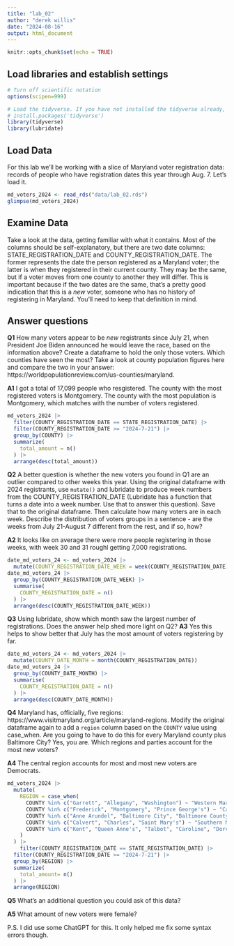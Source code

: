 ```yaml
---
title: "lab_02"
author: "derek willis"
date: "2024-08-16"
output: html_document
---
```


```r
knitr::opts_chunk$set(echo = TRUE)
```

## Load libraries and establish settings

```r
# Turn off scientific notation
options(scipen=999)

# Load the tidyverse. If you have not installed the tidyverse already, remove the # from the next line and run it first.  
# install.packages('tidyverse')
library(tidyverse)
library(lubridate)
```

## Load Data

For this lab we'll be working with a slice of Maryland voter registration data: records of people who have registration dates this year through Aug. 7. Let's load it.

```r
md_voters_2024 <- read_rds("data/lab_02.rds")
glimpse(md_voters_2024)
```

## Examine Data

Take a look at the data, getting familiar with what it contains. Most of the columns should be self-explanatory, but there are two date columns: STATE_REGISTRATION_DATE and COUNTY_REGISTRATION_DATE. The former represents the date the person registered as a Maryland voter; the latter is when they registered in their current county. They may be the same, but if a voter moves from one county to another they will differ. This is important because if the two dates are the same, that's a pretty good indication that this is a *new* voter, someone who has no history of registering in Maryland. You'll need to keep that definition in mind.

## Answer questions

**Q1** How many voters appear to be *new* registrants since July 21, when President Joe Biden announced he would leave the race, based on the information above? Create a dataframe to hold the only those voters. Which counties have seen the most? Take a look at county population figures here and compare the two in your answer: https://worldpopulationreview.com/us-counties/maryland.

**A1** I got a total of 17,099 people who resgistered. The county with the most registered voters is Montgomery. The county with the most population is Montgomery, which matches with the number of voters registered.

```r
md_voters_2024 |>
  filter(COUNTY_REGISTRATION_DATE == STATE_REGISTRATION_DATE) |>
  filter(COUNTY_REGISTRATION_DATE >= "2024-7-21") |>
  group_by(COUNTY) |>
  summarize(
    total_amount = n()
  ) |>
  arrange(desc(total_amount))
```

**Q2** A better question is whether the new voters you found in Q1 are an outlier compared to other weeks this year. Using the original dataframe with 2024 registrants, use `mutate()` and lubridate to produce week numbers from the COUNTY_REGISTRATION_DATE (Lubridate has a function that turns a date into a week number. Use that to answer this question). Save that to the original dataframe. Then calculate how many voters are in each week. Describe the distribution of voters groups in a sentence - are the weeks from July 21-August 7 different from the rest, and if so, how?

**A2** It looks like on average there were more people registering in those weeks, with week 30 and 31 roughl getting 7,000 registrations.

```r
date_md_voters_24 <- md_voters_2024 |>
  mutate(COUNTY_REGISTRATION_DATE_WEEK = week(COUNTY_REGISTRATION_DATE))
date_md_voters_24 |>
  group_by(COUNTY_REGISTRATION_DATE_WEEK) |>
  summarise(
    COUNTY_REGISTRATION_DATE = n()
  ) |>
  arrange(desc(COUNTY_REGISTRATION_DATE_WEEK))
```

**Q3** Using lubridate, show which month saw the largest number of registrations. Does the answer help shed more light on Q2?
**A3** Yes this helps to show better that July has the most amount of voters registering by far. 

```r
date_md_voters_24 <- md_voters_2024 |>
  mutate(COUNTY_DATE_MONTH = month(COUNTY_REGISTRATION_DATE))
date_md_voters_24 |>
  group_by(COUNTY_DATE_MONTH) |>
  summarise(
    COUNTY_REGISTRATION_DATE = n()
  ) |>
  arrange(desc(COUNTY_DATE_MONTH))
```

**Q4** Maryland has, officially, five regions: https://www.visitmaryland.org/article/maryland-regions. Modify the original dataframe again to add a `region` column based on the `COUNTY` value using case_when. Are you going to have to do this for every Maryland county plus Baltimore City? Yes, you are. Which regions and parties account for the most new voters?

**A4** The central region accounts for most and most new voters are Democrats.

```r
md_voters_2024 |>
  mutate(
    REGION = case_when(
      COUNTY %in% c("Garrett", "Allegany", "Washington") ~ "Western Maryland",
      COUNTY %in% c("Frederick", "Montgomery", "Prince George's") ~ "Capital Region",
      COUNTY %in% c("Anne Arundel", "Baltimore City", "Baltimore County", "Carroll", "Harford", "Howard") ~ "Central Maryland",
      COUNTY %in% c("Calvert", "Charles", "Saint Mary's") ~ "Southern Maryland",
      COUNTY %in% c("Kent", "Queen Anne's", "Talbot", "Caroline", "Dorchester", "Wicomico", "Somerset", "Worcester", "Cecil") ~ "Eastern Shore Maryland",
    )
  ) |>
    filter(COUNTY_REGISTRATION_DATE == STATE_REGISTRATION_DATE) |>
  filter(COUNTY_REGISTRATION_DATE >= "2024-7-21") |>
  group_by(REGION) |>
  summarize(
    total_amount= n()
  ) |>
  arrange(REGION)
```

**Q5** What's an additional question you could ask of this data?

**A5** What amount of new voters were female?

P.S. I did use some ChatGPT for this. It only helped me fix some syntax errors though.
